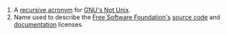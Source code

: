 #A [[recursive acronym]] for [[w:GNU|GNU's Not Unix]].
#Name used to describe the [[w:Free Software Foundation|Free Software Foundation's]] [[source code]] and [[document]]ation licenses.
